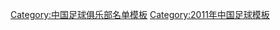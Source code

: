 {{Football squad with groups
|name=2011年中超分类名单大连
|bgcolor=#0078F8
|bordercolor=#F8F8F8
|textcolor=#F8F8F8
|title=[[大连实德足球俱乐部|<span style="color:#F8F8F8">大连实德</span>]] — [[2011年中国足球超级联赛|<span style="color:#F8F8F8">2011年</span>]][[中国足球超级联赛|<span style="color:#F8F8F8">中超联赛</span>]]第 12 名
|group1=全年参赛球员
|list1=<div>
{{Football squad2 player|no=1|name=[[孙寿博]]}}
{{Football squad2 player|no=2|name=[[金洋洋]]}}
{{Football squad2 player|no=3|name=[[郑剑锋]]}}
{{Football squad2 player|no=4|name=[[薛亚男]]}}
{{Football squad2 player|no=5|name=[[杨博宇]]}}
{{Football squad2 player|no=6|name=[[张耀坤]]}}
{{Football squad2 player|no=7|name=[[赵宏略]]}}
{{Football squad2 player|no=8|name=[[朱挺]]}}
{{Football squad2 player|no=9|name={{flagicon|BUL}} [[马田·甘贝洛夫|马丁·卡巴洛夫]]}}
{{Football squad2 player|no=10|name=[[阎嵩]]}}
{{Football squad2 player|no=11|name={{flagicon|ZAM}} [[詹姆斯·查曼加|詹姆斯]]}}
{{Football squad2 player|no=12|name=[[韩家宝]]}}
{{Football squad2 player|no=13|name=[[权磊]]}}
{{Football squad2 player|no=14|name=[[王選宏]]}}
{{Football squad2 player|no=15|name=[[赵明剑]]}}
{{Football squad2 player|no=17|name=[[王亮 (1989年)|王亮]]}}
{{Football squad2 player|no=18|name=[[李智超]]}}
{{Football squad2 player|no=19|name={{flagicon|KOR}} [[安貞桓|安贞焕]]}}
{{Football squad2 player|no=21|name=[[吕鹏 (足球运动员)|吕鹏]]}}
{{Football squad2 player|no=22|name=[[張翀 (足球運動員)|张翀]]}}
{{Football squad2 player|no=23|name=[[姜灏]]}}
{{Football squad2 player|no=24|name=[[闫峰]]}}
{{Football squad2 player|no=25|name=[[郝興晨]]}}
{{Football squad2 player|no=27|name=[[李学鹏]]}}
{{Football squad2 player|no=28|name=[[王赟]]}}
{{Football squad2 player|no=29|name=[[姜积弘]]}}
{{Football squad2 player|no=30|name=[[倪玉崧|倪玉-{崧}-]]}}
{{Football squad2 player|no=31|name=[[孙国文 (足球运动员)|孙国文]]}}
{{Football squad2 player|no=32|name=[[赵学斌]]}}
{{Football squad2 player|no=33|name=[[李智宇]]}}
{{Football squad2 player|no=34|name=[[王光豪]]}}
{{Football squad2 player|no=35|name=[[王世鑫]]}}
{{Football squad2 player|no=36|name=[[姚博]]}}
{{Football squad2 player|no=37|name=[[刘映辰]]}}
{{Football squad2 player|no=38|name=[[南云齐]]}}
{{Football squad2 player|no=39|name=[[曲珈辰]]}}
{{Football squad2 player|no=40|name=[[张振强 (足球运动员)|张振强]]}}

</div>
|group2=夏季转入球员
|list2=<div>
{{Football squad2 player|no=41|name=[[阎相闯|闫相闯]]}}
{{Football squad2 player|no=42|name={{flagicon|UZB}} [[:en:Murod Holmuhammedov|穆勒德]]}}
{{Football squad2 player|no=43|name={{flagicon|BRA}} [[卡洛斯·阿德里亚诺·索萨·克鲁斯|阿德里亚诺]]}}
</div>
|group3=夏季转出球员
|list3=<div>
{{Football squad2 player|no=16|name={{flagicon|KOR}} [[全光真]]}}
{{Football squad2 player|no=20|name={{flagicon|KOR}} [[金珍圭]]}}
</div>
|group4=主教练
|list4={{flagicon|KOR}} [[朴成华]]<small> (至第 9 輪) </small>；[[李锡才]]<small> (代理，至第 9 輪) </small>；[[盖增君]]<small> (代理，至第 17 輪) </small>；{{flagicon|POR}} [[内罗·文加达|文加达]]
}}
<noinclude>
{{DEFAULTSORT:Dalian Shide F.C. Squad 2011}}
[[Category:中国足球俱乐部名单模板]]
[[Category:2011年中国足球模板]]
</noinclude>